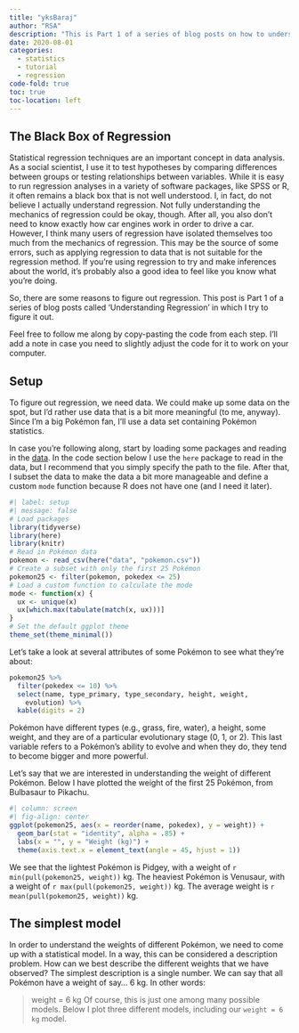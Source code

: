 ```yaml
---
title: "yksBaraj"
author: "RSA"
description: "This is Part 1 of a series of blog posts on how to understand regression. The goal is to develop an intuitive understanding of the different components of regression. In this first post, we figure out where the estimate of an intercept-only regression model comes from."
date: 2020-08-01
categories:
  - statistics
  - tutorial
  - regression
code-fold: true
toc: true
toc-location: left
---
```


## The Black Box of Regression

Statistical regression techniques are an important concept in data analysis. As a social scientist, I use it to test hypotheses by comparing differences between groups or testing relationships between variables. While it is easy to run regression analyses in a variety of software packages, like SPSS or R, it often remains a black box that is not well understood. I, in fact, do not believe I actually understand regression. Not fully understanding the mechanics of regression could be okay, though. After all, you also don't need to know exactly how car engines work in order to drive a car. However, I think many users of regression have isolated themselves too much from the mechanics of regression. This may be the source of some errors, such as applying regression to data that is not suitable for the regression method. If you're using regression to try and make inferences about the world, it's probably also a good idea to feel like you know what you're doing.

So, there are some reasons to figure out regression. This post is Part 1 of a series of blog posts called 'Understanding Regression' in which I try to figure it out.

Feel free to follow me along by copy-pasting the code from each step. I'll add a note in case you need to slightly adjust the code for it to work on your computer.

## Setup

To figure out regression, we need data. We could make up some data on the spot, but I'd rather use data that is a bit more meaningful (to me, anyway). Since I'm a big Pokémon fan, I'll use a data set containing Pokémon statistics.

In case you're following along, start by loading some packages and reading in the [data](https://www.willemsleegers.com/data/pokemon.csv). In the code section below I use the `here` package to read in the data, but I recommend that you simply specify the path to the file. After that, I subset the data to make the data a bit more manageable and define a custom `mode` function because R does not have one (and I need it later).    

```r
#| label: setup
#| message: false
# Load packages
library(tidyverse)
library(here)
library(knitr)
# Read in Pokémon data
pokemon <- read_csv(here("data", "pokemon.csv"))
# Create a subset with only the first 25 Pokémon
pokemon25 <- filter(pokemon, pokedex <= 25)
# Load a custom function to calculate the mode
mode <- function(x) {
  ux <- unique(x)
  ux[which.max(tabulate(match(x, ux)))]
}
# Set the default ggplot theme
theme_set(theme_minimal())
```

Let's take a look at several attributes of some Pokémon to see what they're about:

```r
pokemon25 %>%
  filter(pokedex <= 10) %>%
  select(name, type_primary, type_secondary, height, weight, 
    evolution) %>%
  kable(digits = 2)
```

Pokémon have different types (e.g., grass, fire, water), a height, some weight, and they are of a particular evolutionary stage (0, 1, or 2). This last variable refers to a Pokémon's ability to evolve and when they do, they tend to become bigger and more powerful.

Let's say that we are interested in understanding the weight of different Pokémon. Below I have plotted the weight of the first 25 Pokémon, from Bulbasaur to Pikachu.

```r
#| column: screen
#| fig-align: center
ggplot(pokemon25, aes(x = reorder(name, pokedex), y = weight)) +
  geom_bar(stat = "identity", alpha = .85) +
  labs(x = "", y = "Weight (kg)") +
  theme(axis.text.x = element_text(angle = 45, hjust = 1))
```

We see that the lightest Pokémon is Pidgey, with a weight of `r min(pull(pokemon25, weight))` kg. The heaviest Pokémon is Venusaur, with a weight of `r max(pull(pokemon25, weight))` kg. The average weight is `r mean(pull(pokemon25, weight))` kg.

## The simplest model

In order to understand the weights of different Pokémon, we need to come up with a statistical model. In a way, this can be considered a description problem. How can we best describe the different weights that we have observed? The simplest description is a single number. We can say that all Pokémon have a weight of say... 6 kg. In other words:

> weight = 6 kg
Of course, this is just one among many possible models. Below I plot three different models, including our `weight = 6 kg` model.
